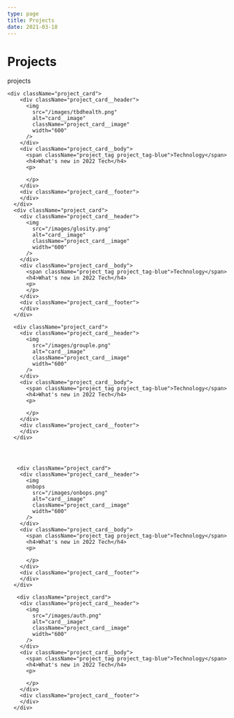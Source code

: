 ```yaml
---
type: page
title: Projects
date: 2021-03-18
---
```


# Projects


projects

<div className="project_container">

    <div className="project_card">
        <div className="project_card__header">
          <img
            src="/images/tbdhealth.png"
            alt="card__image"
            className="project_card__image"
            width="600"
          />
        </div>
        <div className="project_card__body">
          <span className="project_tag project_tag-blue">Technology</span>
          <h4>What's new in 2022 Tech</h4>
          <p>

          </p>
        </div>
        <div className="project_card__footer">
        </div>
      </div>
      <div className="project_card">
        <div className="project_card__header">
          <img
            src="/images/glosity.png"
            alt="card__image"
            className="project_card__image"
            width="600"
          />
        </div>
        <div className="project_card__body">
          <span className="project_tag project_tag-blue">Technology</span>
          <h4>What's new in 2022 Tech</h4>
          <p>
          </p>
        </div>
        <div className="project_card__footer">
        </div>
      </div>

      <div className="project_card">
        <div className="project_card__header">
          <img
            src="/images/grouple.png"
            alt="card__image"
            className="project_card__image"
            width="600"
          />
        </div>
        <div className="project_card__body">
          <span className="project_tag project_tag-blue">Technology</span>
          <h4>What's new in 2022 Tech</h4>
          <p>

          </p>
        </div>
        <div className="project_card__footer">
        </div>
      </div>




       <div className="project_card">
        <div className="project_card__header">
          <img
          onbops
            src="/images/onbops.png"
            alt="card__image"
            className="project_card__image"
            width="600"
          />
        </div>
        <div className="project_card__body">
          <span className="project_tag project_tag-blue">Technology</span>
          <h4>What's new in 2022 Tech</h4>
          <p>

          </p>
        </div>
        <div className="project_card__footer">
        </div>
      </div>

       <div className="project_card">
        <div className="project_card__header">
          <img
            src="/images/auth.png"
            alt="card__image"
            className="project_card__image"
            width="600"
          />
        </div>
        <div className="project_card__body">
          <span className="project_tag project_tag-blue">Technology</span>
          <h4>What's new in 2022 Tech</h4>
          <p>

          </p>
        </div>
        <div className="project_card__footer">
        </div>
      </div>

</div>
